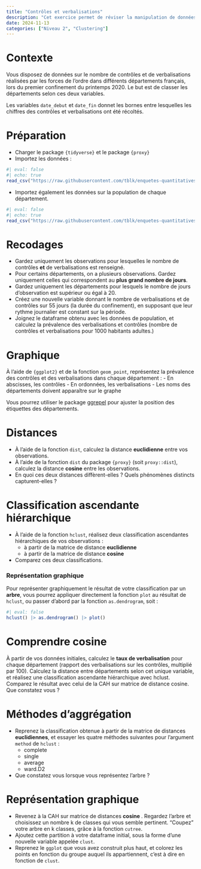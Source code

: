 ```yaml
---
title: "Contrôles et verbalisations"
description: "Cet exercice permet de réviser la manipulation de données avec les verbes de `{dplyr}` et la visualisation avec `{ggplot2}`. Dans la seconde partie, on se familiarise avec la classification ascendante hiérarchique et quelques métriques de distance."
date: 2024-11-13
categories: ["Niveau 2", "Clustering"]
---
```


# Contexte

Vous disposez de données sur le nombre de contrôles et de verbalisations réalisées par les forces de l'ordre dans différents départements français, lors du premier confinement du printemps 2020. Le but est de classer les départements selon ces deux variables.

Les variables `date_debut` et `date_fin` donnet les bornes entre lesquelles les chiffres des contrôles et verbalisations ont été récoltés.

# Préparation

- Charger le package `{tidyverse}` et le package `{proxy}`
- Importez les données :
```r
#| eval: false
#| echo: true
read_csv("https://raw.githubusercontent.com/tblk/enquetes-quantitatives/refs/heads/main/donnees/controles_medias.csv")
```

- Importez également les données sur la population de chaque département.
```r
#| eval: false
#| echo: true
read_csv("https://raw.githubusercontent.com/tblk/enquetes-quantitatives/refs/heads/main/donnees/population_departement.csv")
```

# Recodages 

- Gardez uniquement les observations pour lesquelles le nombre de contrôles **et** de verbalisations est renseigné. 
- Pour certains départements, on a plusieurs observations. Gardez uniquement celles qui correspondent au **plus grand nombre de jours**.
- Gardez uniquement les départements pour lesquels le nombre de jours d'observation est supérieur ou égal à 20. 
- Créez une nouvelle variable donnant le nombre de verbalisations et de contrôles sur 55 jours (la durée du confinement), en supposant que leur rythme journalier est constant sur la période.
- Joignez le dataframe obtenu avec les données de population, et calculez la prévalence des verbalisations et contrôles (nombre de contrôles et verbalisations pour 1000 habitants adultes.)

# Graphique

À l'aide de `{ggplot2}` et de la fonction `geom_point`, représentez la prévalence des contrôles et des verbalisations dans chaque département :
- En abscisses, les contrôles
- En ordonnées, les verbalisations
- Les noms des départements doivent apparaître sur le graphe

:::{.callout-tip}
Vous pourrez utiliser le package [ggrepel](https://ggrepel.slowkow.com/) pour ajuster la position des étiquettes des départements.
:::

# Distances

- À l'aide de la fonction `dist`, calculez la distance **euclidienne** entre vos observations. 
- À l'aide de la fonction `dist` du package `{proxy}` (soit `proxy::dist`), calculez la distance **cosine** entre les observations. 
- En quoi ces deux distances diffèrent-elles ? Quels phénomènes distincts capturent-elles ?

# Classification ascendante hiérarchique

- À l'aide de la fonction `hclust`, réalisez deux classification ascendantes hiérarchiques de vos observations :
   + à partir de la matrice de distance **euclidienne**
   + à partir de la matrice de distance **cosine**
- Comparez ces deux classifications.

:::{.callout-tip}
### Représentation graphique
Pour représenter graphiquement le résultat de votre classification par un **arbre**, vous pourrez appliquer directement la fonction `plot` au résultat de `hclust`, ou passer d'abord par la fonction `as.dendrogram`, soit :
```r
#| eval: false
hclust() |> as.dendrogram() |> plot()
```
:::

# Comprendre cosine

À partir de vos données initiales, calculez le **taux de verbalisation** pour chaque département (rapport des verbalisations sur les contrôles, multiplié par 100). Calculez la distance entre départements selon cet unique variable, et réalisez une classification ascendante hiérarchique avec hclust. Comparez le résultat avec celui de la CAH sur matrice de distance cosine. Que constatez vous ?

# Méthodes d'aggrégation

- Reprenez la classification obtenue à partir de la matrice de distances **euclidiennes**, et essayer les quatre méthodes suivantes pour l'argument `method` de `hclust` :
   + complete
   + single
   + average
   + ward.D2
   
- Que constatez vous lorsque vous représentez l'arbre ?

# Représentation graphique

- Revenez à la CAH sur matrice de distances **cosine **. Regardez l'arbre et choisissez un nombre k de classes qui vous semble pertinent. "Coupez" votre arbre en k classes, grâce à la fonction `cutree`.
- Ajoutez cette partition à votre dataframe initial, sous la forme d'une nouvelle variable appelée `clust`.
- Reprenez le `ggplot` que vous avez construit plus haut, et colorez les points en fonction du groupe auquel ils appartiennent, c'est à dire en fonction de `clust`. 